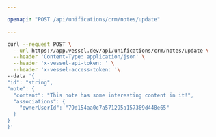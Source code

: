 ```yaml
---

openapi: "POST /api/unifications/crm/notes/update"

---
```


  <RequestExample>
  
  ```bash Request
  curl --request POST \
    --url https://app.vessel.dev/api/unifications/crm/notes/update \
    --header 'Content-Type: application/json' \
    --header 'x-vessel-api-token: ' \
    --header 'x-vessel-access-token: '\ 
  --data '{
  "id": "string",
  "note": {
    "content": "This note has some interesting content in it!",
    "associations": {
      "ownerUserId": "79d154aa0c7a571295a157369d448e65"
    }
  }
}'
  ```
  
  </RequestExample>
  
  

